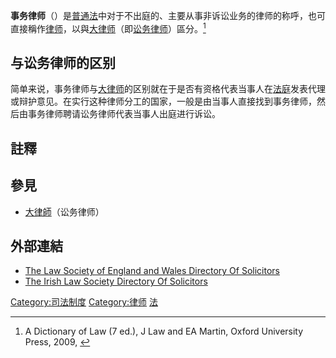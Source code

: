 {{legal}}
'''事务律师'''（{{lang-en|'''solicitor'''}}）是[[普通法|普通法]]中对于不出庭的、主要从事非诉讼业务的律师的称呼，也可直接稱作[[律师|律师]]，以與[[大律师|大律师]]（即[[讼务律师|讼务律师]]）區分。<ref>A Dictionary of Law (7 ed.), J Law and EA Martin, Oxford University Press, 2009, {{ISBN|9780191726729}}</ref>

== 与讼务律师的区别 ==
简单来说，事务律师与[[大律师|大律师]]的区别就在于是否有资格代表当事人在[[法庭|法庭]]发表代理或辩护意见。在实行这种律师分工的国家，一般是由当事人直接找到事务律师，然后由事务律师聘请讼务律师代表当事人出庭进行诉讼。

==註釋==
{{reflist}}

== 參見 ==
* [[大律師|大律師]]（讼务律师）

==外部連結==
{{wiktionary}}
* [http://solicitors.lawsociety.org.uk/ The Law Society of England and Wales Directory Of Solicitors]{{Wayback|url=http://solicitors.lawsociety.org.uk/ |date=20201206162402 }}
* [https://web.archive.org/web/20070223093018/http://www.lawsociety.ie/solicitorSearch.aspx?groupID=165&node=165 The Irish Law Society Directory Of Solicitors]

{{law-stub}}
{{job-stub}}

[[Category:司法制度|Category:司法制度]]
[[Category:律师|Category:律师]]
[[Category:職業|法]]